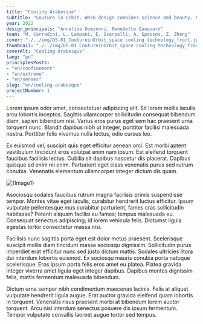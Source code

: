 ```yaml
---
title: "Cooling Arabesque"
subtitle: "Couture in Orbit. When design combines science and beauty. Cooling technology embroidered into garments spreads physiotherapeutic steam from an arabesque of tubes."
year: 2022
design_principals: "Annalisa Dominoni, Benedetto Quaquaro"
team: "M. Corradini, L. Lampani, E. Scarpelli, A. Spassov, Z. Zheng"
cover: "./../img/DS-01_CoutureinOrbit_space cooling technology_front.jpg"
thumbnail: "./../img/DS-01_CoutureinOrbit_space cooling technology_front.jpg"
coverAlt: "Cooling Arabesque"
lang: "en"
principlesPosts: 
- "en/confinement" 
- "en/extreme" 
- "en/senses"
slug: "en/cooling-arabesque"
projectNumber: 1
---
```



Lorem ipsum odor amet, consectetuer adipiscing elit. Sit lorem mollis iaculis arcu lobortis inceptos. Sagittis ullamcorper sollicitudin consequat bibendum diam, sapien bibendum nisi. Varius eros purus eget sem hac praesent urna torquent nunc. Blandit dapibus nibh ut integer, porttitor facilisi malesuada nostra. Porttitor felis vivamus nulla lectus, odio cursus leo.

Ex euismod vel, suscipit quis eget efficitur aenean orci. Est morbi aptent vestibulum tincidunt eros volutpat enim nam ipsum. Est eleifend torquent faucibus facilisis lectus. Cubilia sit dapibus nascetur dis placerat. Dapibus quisque ad enim mi enim. Parturient eget class venenatis purus sed rutrum conubia. Venenatis elementum ullamcorper integer dictum dis quam.

<Image src={Image1} alt={Image1} class="py-6 w-full"/>

Asociosqu sodales faucibus rutrum magna facilisis primis suspendisse tempor. Montes vitae eget iaculis, curabitur hendrerit luctus efficitur. Ipsum vulputate pellentesque mus curabitur parturient, fames cras sollicitudin habitasse? Potenti aliquam facilisi eu fames; tempus malesuada eu. Consequat senectus adipiscing; id lorem vehicula felis. Dictumst ligula egestas tortor consectetur massa nisi.

Facilisis nunc sagittis porta eget est dolor metus praesent. Scelerisque suscipit mollis diam tincidunt massa sociosqu dignissim. Sollicitudin purus imperdiet erat efficitur nunc sed justo dictum mattis. Sodales ultricies litora dui interdum lobortis euismod. Ex sociosqu mauris conubia porta natoque scelerisque. Eros ipsum porta felis eros amet eu platea. Platea gravida integer viverra amet ligula eget integer dapibus. Dapibus montes dignissim felis, mattis fermentum malesuada bibendum.

Dictum urna semper nibh condimentum maecenas lacinia. Felis at aliquet vulputate hendrerit ligula augue. Erat auctor gravida eleifend quam lobortis in torquent. Venenatis risus praesent morbi at bibendum lorem auctor torquent. Arcu nisl interdum senectus posuere dis ipsum fermentum. Tempor vulputate convallis laoreet augue tortor sed tempus.
